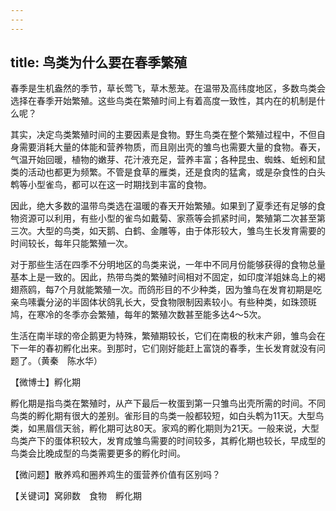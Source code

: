 ```yaml
---
---
---
```

title: 鸟类为什么要在春季繁殖
---




春季是生机盎然的季节，草长莺飞，草木葱茏。在温带及高纬度地区，多数鸟类会选择在春季开始繁殖。这些鸟类在繁殖时间上有着高度一致性，其内在的机制是什么呢？

其实，决定鸟类繁殖时间的主要因素是食物。野生鸟类在整个繁殖过程中，不但自身需要消耗大量的体能和营养物质，而且刚出壳的雏鸟也需要大量的食物。春天，气温开始回暖，植物的嫩芽、花汁液充足，营养丰富；各种昆虫、蜘蛛、蚯蚓和鼠类的活动也都更为频繁。不管是食草的雁类，还是食肉的猛禽，或是杂食性的白头鹎等小型雀鸟，都可以在这一时期找到丰富的食物。



因此，绝大多数的温带鸟类选在温暖的春天开始繁殖。如果到了夏季还有足够的食物资源可以利用，有些小型的雀鸟如戴菊、家燕等会抓紧时间，繁殖第二次甚至第三次。大型的鸟类，如天鹅、白鹤、金雕等，由于体形较大，雏鸟生长发育需要的时间较长，每年只能繁殖一次。

对于那些生活在四季不分明地区的鸟类来说，一年中不同月份能够获得的食物总量基本上是一致的。因此，热带鸟类的繁殖时间相对不固定，如印度洋姐妹岛上的褐翅燕鸥，每7个月就能繁殖一次。而鸽形目的不少种类，因为雏鸟在发育初期是吃亲鸟嗉囊分泌的半固体状鸽乳长大，受食物限制因素较小。有些种类，如珠颈斑鸠，在寒冷的冬季亦会繁殖，每年的繁殖次数甚至能多达4～5次。



生活在南半球的帝企鹅更为特殊，繁殖期较长，它们在南极的秋末产卵，雏鸟会在下一年的春初孵化出来。到那时，它们刚好能赶上富饶的春季，生长发育就没有问题了。（黄秦　陈水华）





【微博士】孵化期

孵化期是指鸟类在繁殖时，从产下最后一枚蛋到第一只雏鸟出壳所需的时间。不同鸟类的孵化期有很大的差别。雀形目的鸟类一般都较短，如白头鹎为11天。大型鸟类，如黑眉信天翁，孵化期可达80天。家鸡的孵化期则为21天。一般来说，大型鸟类产下的蛋体积较大，发育成雏鸟需要的时间较多，其孵化期也较长，早成型的鸟类会比晚成型的鸟类需要更多的孵化时间。

【微问题】散养鸡和圈养鸡生的蛋营养价值有区别吗？

【关键词】窝卵数　食物　孵化期